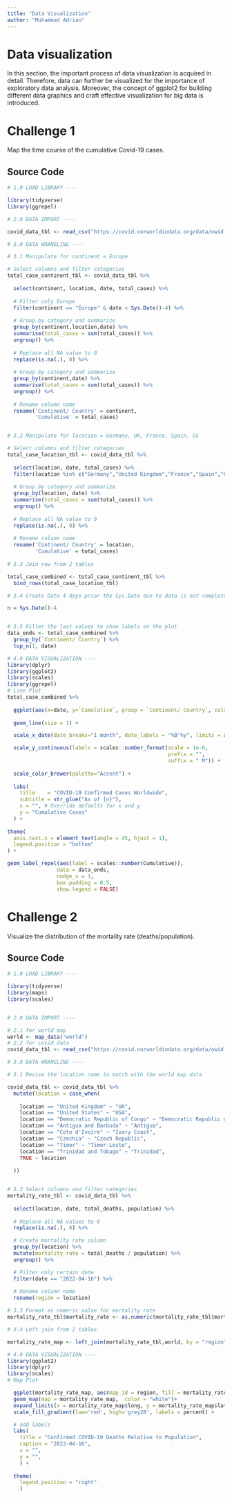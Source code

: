 ```yaml
---
title: "Data Visualization"
author: "Muhammad Adrian"
---
```


# Data visualization

In this section, the important process of data visualization is acquired in detail. Therefore, data can further be visualized for the importance of exploratory data analysis. Moreover, the concept of ggplot2 for building different data graphics and craft effective visualization for big data is introduced.


# Challenge 1

Map the time course of the cumulative Covid-19 cases.

## Source Code

```r
# 1.0 LOAD LIBRARY ----

library(tidyverse)
library(ggrepel)

# 2.0 DATA IMPORT ----

covid_data_tbl <- read_csv("https://covid.ourworldindata.org/data/owid-covid-data.csv")

# 3.0 DATA WRANGLING ----

# 3.1 Manipulate for continent = Europe

# Select columns and filter categories
total_case_continent_tbl <- covid_data_tbl %>%
  
  select(continent, location, date, total_cases) %>%
  
  # Filter only Europe
  filter(continent == "Europe" & date < Sys.Date()-4) %>%
  
  # Group by category and summarize
  group_by(continent,location,date) %>%
  summarise(total_cases = sum(total_cases)) %>%
  ungroup() %>%
  
  # Replace all NA value to 0
  replace(is.na(.), 0) %>%
  
  # Group by category and summarize
  group_by(continent,date) %>%
  summarise(total_cases = sum(total_cases)) %>%
  ungroup() %>%
  
  # Rename column name
  rename('Continent/ Country' = continent,
         'Cumulative' = total_cases)


# 3.2 Manipulate for location = Germany, UK, France, Spain, US

# Select columns and filter categories
total_case_location_tbl <- covid_data_tbl %>%
  
  select(location, date, total_cases) %>%
  filter(location %in% c("Germany","United Kingdom","France","Spain","United States") & date < Sys.Date()-4) %>%
  
  # Group by category and summarize
  group_by(location, date) %>%
  summarise(total_cases = sum(total_cases)) %>%
  ungroup() %>%
  
  # Replace all NA value to 0
  replace(is.na(.), 0) %>%
  
  # Rename column name
  rename('Continent/ Country' = location,
         'Cumulative' = total_cases)
  
# 3.3 Join row from 2 tables

total_case_combined <- total_case_continent_tbl %>%
  bind_rows(total_case_location_tbl)

# 3.4 Create Date 4 days prior the Sys.Date due to data is not completed at Sys.Date

n = Sys.Date()-4


# 3.5 Filter the last values to show labels on the plot
data_ends <- total_case_combined %>% 
  group_by(`Continent/ Country`) %>% 
  top_n(1, date) 
```
```r
# 4.0 DATA VISUALIZATION ----
library(dplyr)
library(ggplot2)
library(scales)
library(ggrepel)
# Line Plot
total_case_combined %>%
  
  ggplot(aes(x=date, y=`Cumulative`, group = `Continent/ Country`, color = `Continent/ Country`)) +
  
  geom_line(size = 1) +

  scale_x_date(date_breaks="1 month", date_labels = "%B'%y", limits = as.Date(c('2020-01-01','2023-06-01')) ) +

  scale_y_continuous(labels = scales::number_format(scale = 1e-6, 
                                                    prefix = "",
                                                    suffix = " M")) +
  
  scale_color_brewer(palette="Accent") +
  
  labs(
    title    = "COVID-19 Confirmed Cases Worldwide",
    subtitle = str_glue("As of {n}"),
    x = "", # Override defaults for x and y
    y = "Cumulative Cases"
  ) + 
  
theme(
  axis.text.x = element_text(angle = 45, hjust = 1),
  legend.position = "bottom"
) +

geom_label_repel(aes(label = scales::number(Cumulative)), 
                data = data_ends,
                nudge_x = 1,
                box.padding = 0.5,
                show.legend = FALSE) 

```

# Challenge 2

Visualize the distribution of the mortality rate (deaths/population).

## Source Code

```r
# 1.0 LOAD LIBRARY ----

library(tidyverse)
library(maps)
library(scales)


# 2.0 DATA IMPORT ----

# 2.1 for world map
world <- map_data("world")
# 2.2 for covid data
covid_data_tbl <- read_csv("https://covid.ourworldindata.org/data/owid-covid-data.csv")

# 3.0 DATA WRANGLING ----

# 3.1 Revise the location name to match with the world map data

covid_data_tbl <- covid_data_tbl %>% 
  mutate(location = case_when(
    
    location == "United Kingdom" ~ "UK",
    location == "United States" ~ "USA",
    location == "Democratic Republic of Congo" ~ "Democratic Republic of the Congo",
    location == "Antigua and Barbuda" ~ "Antigua",
    location == "Cote d'Ivoire" ~ "Ivory Coast",
    location == "Czechia" ~ "Czech Republic",
    location == "Timor" ~ "Timor-Leste",
    location == "Trinidad and Tobago" ~ "Trinidad",
    TRUE ~ location
    
  )) 


# 3.2 Select columns and filter categories
mortality_rate_tbl <- covid_data_tbl %>%
  
  select(location, date, total_deaths, population) %>%
  
  # Replace all NA values to 0
  replace(is.na(.), 0) %>%

  # Create mortality rate column
  group_by(location) %>%
  mutate(mortality_rate = total_deaths / population) %>%
  ungroup() %>%

  # Filter only certain date
  filter(date == "2022-04-16") %>%
  
  # Rename column name
  rename(region = location)

# 3.3 Format as numeric value for mortality rate
mortality_rate_tbl$mortality_rate <- as.numeric(mortality_rate_tbl$mortality_rate)

# 3.4 Left join from 2 tables

mortality_rate_map <- left_join(mortality_rate_tbl,world, by = "region")
```
```r
# 4.0 DATA VISUALIZATION ----
library(ggplot2)
library(dplyr)
library(scales)
# Map Plot

  ggplot(mortality_rate_map, aes(map_id = region, fill = mortality_rate))+
  geom_map(map = mortality_rate_map,  color = "white")+
  expand_limits(x = mortality_rate_map$long, y = mortality_rate_map$lat) +
  scale_fill_gradient(low='red', high='grey20', labels = percent) +

  # add labels
  labs(
    title = "Confirmed COVID-19 Deaths Relative to Population",
    caption = "2022-04-16",
    x = "",
    y = "",
    ) +
    
  theme(
    legend.position = "right"
    )

```